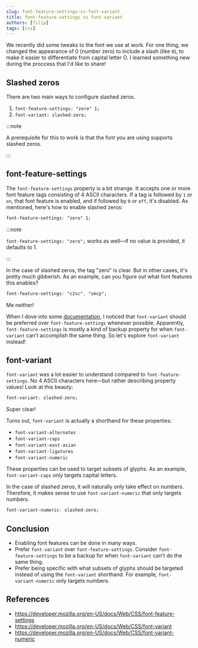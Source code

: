 ```yaml
---
slug: font-feature-settings-vs-font-variant
title: font-feature-settings vs font-variant
authors: [filip]
tags: [css]
---
```


We recently did some tweaks to the font we use at work. For one thing, we changed the appearance of 0 (number zero) to include a slash (like `0`), to make it easier to differentiate from capital letter O. I learned something new during the proccess that I'd like to share!

## Slashed zeros

There are two main ways to configure slashed zeros.

1. `font-feature-settings: "zero" 1;`
2. `font-variant: slashed-zero;`

<!-- truncate -->

:::note

A prerequisite for this to work is that the font you are using supports slashed zeros.

:::

## font-feature-settings

The `font-feature-settings` property is a bit strange. It accepts one or more font feature tags consisting of 4 ASCII characters. If a tag is followed by `1` or `on`, that font feature is enabled, and if followed by `0` or `off`, it's disabled. As mentioned, here's how to enable slashed zeros:

```css
font-feature-settings: "zero" 1;
```

:::note

`font-feature-settings: "zero";` works as well—if no value is provided, it defaults to 1.

:::

In the case of slashed zeros, the tag "zero" is clear. But in other cases, it's pretty much gibberish. As an example, can you figure out what font features this enables?

```css
font-feature-settings: "c2sc", "smcp";
```

Me neither!

When I dove into some [documentation](https://developer.mozilla.org/en-US/docs/Web/CSS/font-feature-settings#syntax), I noticed that `font-variant` should be preferred over `font-feature-settings` whenever possible. Apparently, `font-feature-settings` is mostly a kind of backup property for when `font-variant` can't accomplish the same thing. So let's explore `font-variant` instead!

## font-variant

`font-variant` was a lot easier to understand compared to `font-feature-settings`. No 4 ASCII characters here—but rather describing property values! Look at this beauty:

```css
font-variant: slashed-zero;
```

Super clear!

Turns out, `font-variant` is actually a shorthand for these properties:

- `font-variant-alternates`
- `font-variant-caps`
- `font-variant-east-asian`
- `font-variant-ligatures`
- `font-variant-numeric`

These properties can be used to target subsets of glyphs. As an example, `font-variant-caps` only targets capital letters.

In the case of slashed zeros, it will naturally only take effect on numbers. Therefore, it makes sense to use `font-variant-numeric` that only targets numbers.

```css
font-variant-numeric: slashed-zero;
```

## Conclusion

- Enabling font features can be done in many ways.
- Prefer `font-variant` over `font-feature-settings`. Consider `font-feature-settings` to be a backup for when `font-variant` can't do the same thing.
- Prefer being specific with what subsets of glyphs should be targeted instead of using the `font-variant` shorthand. For example, `font-variant-numeric` only targets numbers.

## References

- https://developer.mozilla.org/en-US/docs/Web/CSS/font-feature-settings
- https://developer.mozilla.org/en-US/docs/Web/CSS/font-variant
- https://developer.mozilla.org/en-US/docs/Web/CSS/font-variant-numeric
